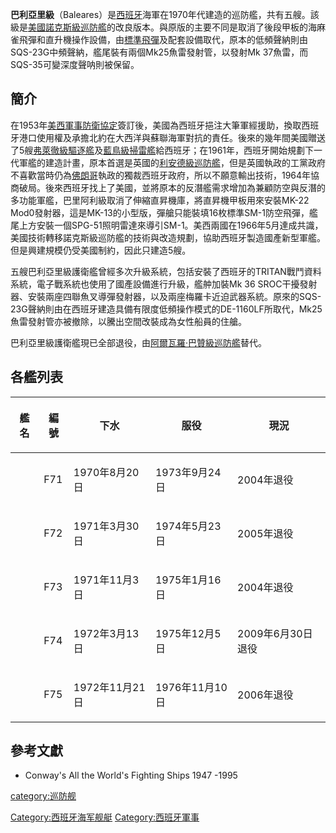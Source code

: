 {{軍艦模板
|名稱= 巴利亞里級 [[File:Naval_jack_of_Spain.svg|30px]]<br /><small>Clase Baleares</small>
|圖片=[[File:Spanish_frigate_Baleares_(F-71)_underway_on_1_September_1981_(6353077).jpg|300px]]
|照片說明=巴利亞里號（F71）, 1981年
|艦種= [[巡防艦|巡防艦]]（中國大陸稱為[[護衛艦|護衛艦]]）
|艦名= 如列表
|擁有國= {{ESP}}
|次型= [[聖塔瑪麗亞級巡防艦|聖塔瑪麗亞級巡防艦]]
|同型= 5艘
|標準= 3015噸
|基準= 
|滿載= 4177噸
|長度= 134米
|闊度= 14.2米
|吃水= 7.5米
|飛行=
|鍋爐= 兩部V2M水管鍋爐<br>蒸氣壓力84.4 kgf/cm² (1,200 psi)，蒸氣操作溫度538℃
|引擎= 1台西屋蒸氣渦輪主機，單軸推進
|極速= 28節
|續航= 4500海里（20節）
|燃料= 
|乘員= 256人
|裝備= Mk-42型五吋砲1門<br>[[阿斯洛克反潛飛彈|阿斯洛克反潛飛彈]]（8枚備射與8枚儲備）<br>2座四連裝Mk.141[[AGM-84魚叉反艦飛彈|魚叉飛彈]]發射器<br>2具Mk 25 Mod 1魚雷發射管（操作[[Mk_37魚雷|Mk 37魚雷]]，後拆除）<br>2具[[Mk_32型水面船艦魚雷管|Mk 32 Mod 9]]（操作[[Mk_46魚雷|Mk 46魚雷]]）<br>1具Mk 22單臂發射器（16枚標準一型飛彈）<br>梅羅卡近迫武器系統2門
|射控裝置= Mk 74 MOD2戰鬥系統<br>1具AN/SPG-51C照明雷達（1980年代升級為SPG-51D）<br>Mk 68艦砲射控系統<br>1具AN/SPG-53B射控雷達<br>MK-114水下戰鬥系統
|偵搜設備=AN/SPS-52B三次元對空搜索雷達<br>AN/SPS-10F對海搜索雷達<br>[[SQS-23聲納|SQS-23G聲納]]（後拆除）<br>[[SQS-53聲納|DE-1160LF艦體聲納]]<br>SQS-35可變深度聲納
|艦載機= 
|裝甲= 
|其它=
}}

'''巴利亞里級'''（Baleares）是[[西班牙|西班牙]]海軍在1970年代建造的巡防艦，共有五艘。該級是[[美國|美國]][[諾克斯級巡防艦|諾克斯級巡防艦]]的改良版本。與原版的主要不同是取消了後段甲板的海麻雀飛彈和直升機操作設備，由[[RIM-66飛彈|標準飛彈]]及配套設備取代，原本的低頻聲納則由SQS-23G中頻聲納，艦尾裝有兩個Mk25魚雷發射管，以發射Mk 37魚雷，而SQS-35可變深度聲呐則被保留。

==簡介==
在1953年[[美西軍事防衛協定|美西軍事防衛協定]]簽訂後，美國為西班牙挹注大筆軍經援助，換取西班牙港口使用權及承擔北約在大西洋與蘇聯海軍對抗的責任。後來的幾年間美國贈送了5艘[[弗萊徹級驅逐艦|弗萊徹級驅逐艦]]及[[藍鳥級掃雷艦|藍鳥級掃雷艦]]給西班牙；在1961年，西班牙開始規劃下一代軍艦的建造計畫，原本首選是英國的[[利安德級巡防艦|利安德級巡防艦]]，但是英國執政的工黨政府不喜歡當時仍為[[佛朗哥|佛朗哥]]執政的獨裁西班牙政府，所以不願意輸出技術，1964年協商破局。後來西班牙找上了美國，並將原本的反潛艦需求增加為兼顧防空與反潛的多功能軍艦，巴里阿利級取消了伸縮直昇機庫，將直昇機甲板用來安裝MK-22 Mod0發射器，這是MK-13的小型版，彈艙只能裝填16枚標準SM-1防空飛彈，艦尾上方安裝一個SPG-51照明雷達來導引SM-1。美西兩國在1966年5月達成共識，美國技術轉移諾克斯級巡防艦的技術與改造規劃，協助西班牙製造國產新型軍艦。但是興建規模仍受美國制約，因此只建造5艘。

五艘巴利亞里級護衛艦曾經多次升級系統，包括安裝了西班牙的TRITAN戰鬥資料系統，電子戰系統也使用了國產設備進行升級，艦舯加裝Mk 36 SROC干擾發射器、安裝兩座四聯魚叉導彈發射器，以及兩座梅羅卡近迫武器系統。原來的SQS-23G聲納則由在西班牙建造具備有限度低頻操作模式的DE-1160LF所取代，Mk25魚雷發射管亦被撤除，以騰出空間改裝成為女性船員的住艙。

巴利亞里級護衛艦現已全部退役，由[[阿爾瓦羅·巴贊級巡防艦|阿爾瓦羅·巴贊級巡防艦]]替代。

==各艦列表==

{| class="wikitable"
|-
! 艦名
! 編號
! 下水
! 服役
! 現況
|-
|{{Link-en|巴利亞里號巡防艦|Spanish frigate Baleares|巴利亞里號}}
|F71
|1970年8月20日
|1973年9月24日
|2004年退役
|-
|{{Link-en|安達盧西亞號巡防艦|Spanish frigate Andalucia|安達盧西亞號}}
| F72
| 1971年3月30日
| 1974年5月23日
| 2005年退役
|-
|{{Link-en|加泰羅尼亞號巡防艦|Spanish frigate Cataluna|加泰羅尼亞號}}
|F73
|1971年11月3日
|1975年1月16日
|2004年退役
|-
|{{Link-en|阿斯圖里亞斯號巡防艦|Spanish frigate Asturias|阿斯圖里亞斯號}}
|F74
| 1972年3月13日
| 1975年12月5日
| 2009年6月30日退役
|-
|{{Link-en|埃斯特雷馬杜拉號巡防艦|Spanish frigate Extremadura|埃斯特雷馬杜拉號}}
|F75
|1972年11月21日
|1976年11月10日
|2006年退役
|}

==參考文獻==
*Conway's All the World's Fighting Ships 1947 -1995

{{DEFAULTSORT:Baleares Class Frigate}}
{{諾克斯級巡防艦}}
[[category:巡防舰|category:巡防舰]]
[[Category:西班牙海军舰艇|Category:西班牙海军舰艇]]
[[Category:西班牙軍事|Category:西班牙軍事]]